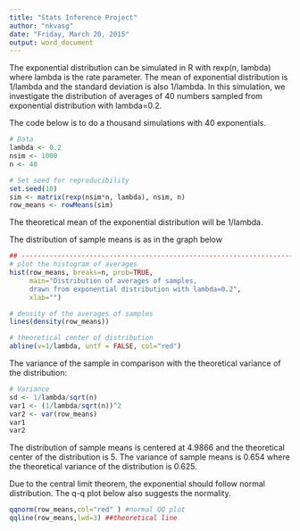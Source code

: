 ```yaml
---
title: "Stats Inference Project"
author: "nkvasg"
date: "Friday, March 20, 2015"
output: word_document
---
```


The exponential distribution can be simulated in R with rexp(n, lambda) where lambda is the rate parameter. The mean of exponential distribution is 1/lambda and the standard deviation is also 1/lambda. In this simulation, we investigate the distribution of averages of 40 numbers sampled from exponential distribution with lambda=0.2.

The code below is to do a thousand simulations with 40 exponentials.

```r
# Data 
lambda <- 0.2
nsim <- 1000
n <- 40

# Set seed for reproducibility
set.seed(10)
sim <- matrix(rexp(nsim*n, lambda), nsim, n)
row_means <- rowMeans(sim)

```

The theoretical mean of the exponential distribution will be 1/lambda.


The distribution of sample means is as in the graph below

```r
## ------------------------------------------------------------------------
# plot the histogram of averages
hist(row_means, breaks=n, prob=TRUE,
     main="Distribution of averages of samples,
     drawn from exponential distribution with lambda=0.2",
     xlab="")

# density of the averages of samples
lines(density(row_means))

# theoretical center of distribution
abline(v=1/lambda, untf = FALSE, col="red")
```

The variance of the sample in comparison with the theoretical variance of the distribution:

```r
# Variance
sd <- 1/lambda/sqrt(n) 
var1 <- (1/lambda/sqrt(n))^2
var2 <- var(row_means)
var1
var2

```


The distribution of sample means is centered at 4.9866 and the theoretical center of the distribution is 5. The variance of sample means is 0.654 where the theoretical variance of the distribution is 0.625.

Due to the central limit theorem, the exponential should follow normal distribution. The q-q plot below also suggests the normality.

```r

qqnorm(row_means,col="red" ) #normal QQ plot
qqline(row_means,lwd=3) ##theoretical line

```

